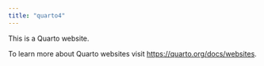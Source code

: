```yaml
---
title: "quarto4"
---
```


This is a Quarto website.

To learn more about Quarto websites visit <https://quarto.org/docs/websites>.
